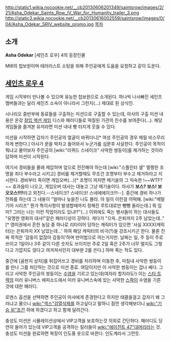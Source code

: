 http://static1.wikia.nocookie.net/__cb20130606201349/saintsrow/images/2/21/Asha_Odekar_Saints_Row_IV_War_for_Humanity_trailer_3.png
http://static3.wikia.nocookie.net/__cb20130616002559/saintsrow/images/0/04/Asha_Odekar_SRIV_website_promo.jpg
[[목차]]
== 소개 ==
'''Asha Odekar'''
[세인츠 로우] 4의 등장인물

MI6의 첩보원이며 테러리스트 소탕을 위해 주인공에게 도움을 요청하고 같이 도운다.

== [[세인츠 로우 4]] ==
게임 시작부터 만나볼 수 있으며 유능한 첩보원으로 소개된다. 하나씩 나사빠진 세인츠 멤버들과는 달리 세인츠 소속이 아니라서 그런지(...) 제대로 된 상식인.

시나리오 중반부에 동료들을 구출하는 미션으로 구출할 수 있는데, 아샤의 구출 미션 내용은 온갖 [[잠입 액션 게임]] 디스와 패러디들로 떡칠된 가관의 진수를 보여준다(...). 해당 게임들을 즐겨본 유저라면 미션 내내 빵 터지게 웃을 수 있다.

미션을 시작하면 갑자기 주인공의 얼굴이 바뀌더니[* 여성 주인공의 경우 메릴 비스무리하게 변한다.] 아샤가 문을 박차고 들어와서 누군가를 심문후 사살한다. 주인공이 목적이 뭐냐고 물어보자 주인공의 [wiki:"리퀴드 스네이크" 사악한 쌍둥이]를 제거하는 것이라 답하며 미션이 시작된다. 

여기서 경비들을 몰래 제압하며 앞으로 전진해야 하는데 [wiki:"스플린터 셀" 멀쩡한 조명을 죄다 부수라고 시키고] 경비를 제거할때도 무조건 조명부터 부수고 제거하라고 지시한다. 경비부터 죽이면 게임오버(...)[* 조명이 꺼지면 메기솔의 그 익숙한 !~~WTF?~~ 효과음이 나오고, 게임오버 대사는 대놓고 그냥 메기솔이다. 아샤가 '''보스? 보스! 보오오스!!!!'''라고 외친다.--스네이크? 스네이크! 스네에에이크!!!--]. 중간에 경비 하나가 전화를 하는데 그 내용이 "얼마나 늦을진 나도 몰라. 아 일이 이런걸 어떡해. [wiki:"메탈기어 시리즈" 뭔가 특이사항이 발생할때까지 정해진 루트대로만 뺑뺑 돌라는데.] 뭐 임마? 그러는 너는 이런 직업이라도 있냐!?"(...) 이외에도 죽는 병사들이 하는 대사들도 "유명한 영화의 대사!"같은 패러디성이 강하다. 게다가 "으윽..은퇴까지 2주 남았는데.."[* 영미권에서 흔한 농담 중 하나로 리타이어 당하는 캐릭터가 있으면 '사실 XXXX(캐릭터)는 은퇴까지 XX 남았는데...' 하여 해당 캐릭터의 비극(?)을 강조시키곤 한다. 물론 진짜 목적은 '감동이 없잖아 감동이'하며 반어법으로 까는거지만. 날짜는 일, 주 등이 주로 쓰이고 1일이나 3주 같이 다른 숫자도 쓰이지만 주로 2일 혹은 2주가 너무 멀지도 그렇다고 가깝지도 않다고 여겨져서인지 대부분 2를 쓴다.] 하며 죽는 적도 있다.

중간에 [골판지 상자]를 뒤집어쓰고 경비를 처리하며 이동한 후, 마침내 사악한 쌍둥이를 만나 그를 처단하는 것으로 미션 종료. 여담이지만 이 사악한 쌍둥이는 겁나 쎄다. 그리고 사악한 주인공의 쌍둥이는 [[수염]]을 기르고 있는데(여자라 할지라도!) 이는 [[스타 트렉]]의 미러 유니버스 에피소드에서 미러 유니버스속에 있는 사악한 [[스팍]]이 수염을 기른 것에 대한 패러디.

로맨스 옵션을 선택하면 주인공이 아샤에게 존경한다고 하지만 태클을걸고 갑자기 왜 그러냐고 물으니 [[wiki:"섹스"검열삭제]]를 하고싶다고 말하니 잠깐 생각해보더니 [[wiki:"기승 위"조건]] 하에 하겠다고 하고 함께 달려간다.

충성도 미션은 시뮬레이션상에서 VIP고객을 보호하는것 의외로 간단하다. 패러디도 당연히 들어가 있는데 VIP고객을 공격하는 킬러들이 [[wiki:"에이전트 47"대머리]]라는 것. 충성도 미션을 완료하면 복장이 인도풍 옷으로 바뀐다. 인도계라서 그런듯.
